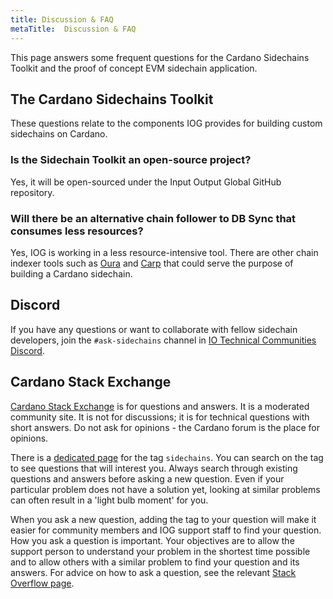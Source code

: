 ```yaml
---
title: Discussion & FAQ
metaTitle:  Discussion & FAQ
---
```


This page answers some frequent questions for the Cardano Sidechains Toolkit and the proof of concept EVM sidechain application.

## The Cardano Sidechains Toolkit

These questions relate to the components IOG provides for building custom sidechains on Cardano.

### Is the Sidechain Toolkit an open-source project?

Yes, it will be open-sourced under the Input Output Global GitHub repository.

### Will there be an alternative chain follower to DB Sync that consumes less resources?

Yes, IOG is working in a less resource-intensive tool. There are other chain indexer tools such as [Oura](https://github.com/txpipe/oura) and [Carp](https://github.com/dcSpark/carp) that could serve the purpose of building a Cardano sidechain.

## Discord

If you have any questions or want to collaborate with fellow sidechain developers, join the `#ask-sidechains` channel in [IO Technical Communities Discord](https://discord.com/invite/inputoutput).

## Cardano Stack Exchange  

[Cardano Stack Exchange](https://cardano.stackexchange.com/) is for questions and answers. It is a moderated community site. It is not for discussions; it is for technical questions with short answers. Do not ask for opinions - the Cardano forum is the place for opinions.  

There is a [dedicated page](https://cardano.stackexchange.com/questions/tagged/sidechains) for the tag `sidechains`. You can search on the tag to see questions that will interest you. Always search through existing questions and answers before asking a new question. Even if your particular problem does not have a solution yet, looking at similar problems can often result in a 'light bulb moment' for you.  

When you ask a new question, adding the tag to your question will make it easier for community members and IOG support staff to find your question. How you ask a question is important. Your objectives are to allow the support person to understand your problem in the shortest time possible and to allow others with a similar problem to find your question and its answers. For advice on how to ask a question, see the relevant [Stack Overflow page](https://stackoverflow.com/help/how-to-ask).